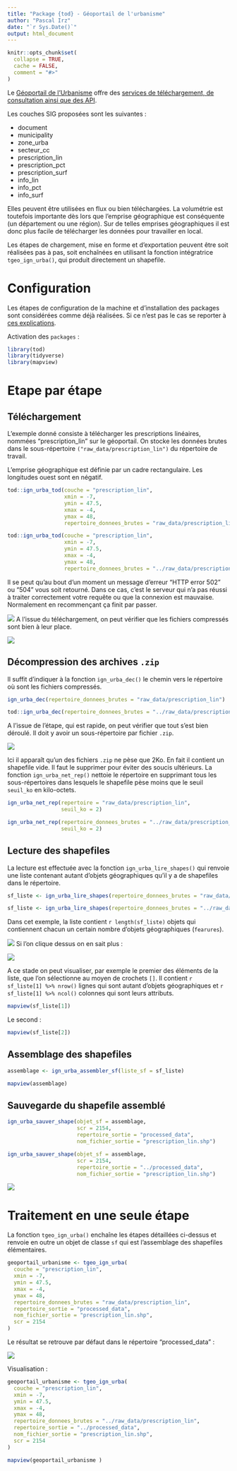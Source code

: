 ```yaml
---
title: "Package {tod} - Géoportail de l'urbanisme"
author: "Pascal Irz"
date: "`r Sys.Date()`"
output: html_document
---
```


```r
knitr::opts_chunk$set(
  collapse = TRUE,
  cache = FALSE,
  comment = "#>"
)
```



Le [Géoportail de l’Urbanisme](https://www.geoportail-urbanisme.gouv.fr/) offre des [services de téléchargement, de consultation ainsi que des API](https://www.geoportail-urbanisme.gouv.fr/services/).

Les couches SIG proposées sont les suivantes :

- document
- municipality
- zone_urba
- secteur_cc
- prescription_lin
- prescription_pct
- prescription_surf
- info_lin
- info_pct
- info_surf

Elles peuvent être utilisées en flux ou bien téléchargées. La volumétrie est toutefois importante dès lors que l'emprise géographique est conséquente (un département ou une région). Sur de telles emprises géographiques il est donc plus facile de télécharger les données pour travailler en local.

Les étapes de chargement, mise en forme et d’exportation peuvent être soit réalisées pas à pas, soit enchaînées en utilisant la fonction intégratrice `tgeo_ign_urba()`, qui produit directement un shapefile.

# Configuration

Les étapes de configuration de la machine et d'installation des packages sont considérées comme déjà réalisées. Si ce n'est pas le cas se reporter à [ces explications](https://rpubs.com/kamoke/723467).

Activation des `packages` :

```r
library(tod)
library(tidyverse)
library(mapview)
```

# Etape par étape

## Téléchargement

L'exemple donné consiste à télécharger les prescriptions linéaires, nommées "prescription_lin" sur le géoportail. On stocke les données brutes dans le sous-répertoire `("raw_data/prescription_lin")` du répertoire de travail.

L'emprise géographique est définie par un cadre rectangulaire. Les longitudes ouest sont en négatif. 

```r
tod::ign_urba_tod(couche = "prescription_lin",
                  xmin = -7,
                  ymin = 47.5,
                  xmax = -4,
                  ymax = 48,
                  repertoire_donnees_brutes = "raw_data/prescription_lin")
```

```r
tod::ign_urba_tod(couche = "prescription_lin",
                  xmin = -7,
                  ymin = 47.5,
                  xmax = -4,
                  ymax = 48,
                  repertoire_donnees_brutes = "../raw_data/prescription_lin")
```

Il se peut qu'au bout d'un moment un message d'erreur "HTTP error 502" ou "504" vous soit retourné. Dans ce cas, c'est le serveur qui n'a pas réussi à traiter correctement votre requête ou que la connexion est mauvaise. Normalement en recommençant ça finit par passer. 

![](../assets/erreur_502.png)
A l'issue du téléchargement, on peut vérifier que les fichiers compressés sont bien à leur place.

![](../assets/explorateur_1.png)

## Décompression des archives `.zip`

Il suffit d'indiquer à la fonction `ign_urba_dec()` le chemin vers le répertoire où sont les fichiers compressés.

```r
ign_urba_dec(repertoire_donnees_brutes = "raw_data/prescription_lin")
```

```r
tod::ign_urba_dec(repertoire_donnees_brutes = "../raw_data/prescription_lin")
```

A l'issue de l'étape, qui est rapide, on peut vérifier que tout s'est bien déroulé. Il doit y avoir un sous-répertoire par fichier `.zip`.

![](../assets/explorateur_2.png)

Ici il apparaît qu'un des fichiers `.zip` ne pèse que 2Ko. En fait il contient un shapefile vide. Il faut le supprimer pour éviter des soucis ultérieurs. La fonction `ign_urba_net_rep()` nettoie le répertoire en supprimant tous les sous-répertoires dans lesquels le shapefile pèse moins que le seuil `seuil_ko` en kilo-octets.

```r
ign_urba_net_rep(repertoire = "raw_data/prescription_lin",
                 seuil_ko = 2)
```

```r
ign_urba_net_rep(repertoire_donnees_brutes = "../raw_data/prescription_lin",
                 seuil_ko = 2)
```
## Lecture des shapefiles

La lecture est effectuée avec la fonction `ign_urba_lire_shapes()` qui renvoie une liste contenant autant d'objets géographiques qu'il y a de shapefiles dans le répertoire.

```r
sf_liste <- ign_urba_lire_shapes(repertoire_donnees_brutes = "raw_data/prescription_lin")
```

```r
sf_liste <- ign_urba_lire_shapes(repertoire_donnees_brutes = "../raw_data/prescription_lin")
```
Dans cet exemple, la liste contient `r length(sf_liste)` objets qui contiennent chacun un certain nombre d'objets géographiques (`fearures`). 

![](../assets/sf_liste.png)
Si l'on clique dessus on en sait plus :

![](../assets/sf_liste_2.png)

A ce stade on peut visualiser, par exemple le premier des éléments de la liste, que l'on sélectionne au moyen de crochets `[]`. Il contient `r sf_liste[1] %>% nrow()` lignes qui sont autant d'objets géographiques et `r sf_liste[1] %>% ncol()` colonnes qui sont leurs attributs. 

```r
mapview(sf_liste[1])
```

Le second :

```r
mapview(sf_liste[2])
```

## Assemblage des shapefiles

```r
assemblage <- ign_urba_assembler_sf(liste_sf = sf_liste)
```

```r
mapview(assemblage)
```

## Sauvegarde du shapefile assemblé


```r
ign_urba_sauver_shape(objet_sf = assemblage,
                      scr = 2154,
                      repertoire_sortie = "processed_data",
                      nom_fichier_sortie = "prescription_lin.shp")
```

```r
ign_urba_sauver_shape(objet_sf = assemblage,
                      scr = 2154,
                      repertoire_sortie = "../processed_data",
                      nom_fichier_sortie = "prescription_lin.shp")
```

![](../assets/explorateur_3.png)

# Traitement en une seule étape

La fonction `tgeo_ign_urba()` enchaîne les étapes détaillées ci-dessus et renvoie en outre un objet de classe `sf` qui est l'assemblage des shapefiles élémentaires.

```r
geoportail_urbanisme <- tgeo_ign_urba(
  couche = "prescription_lin",
  xmin = -7,
  ymin = 47.5,
  xmax = -4,
  ymax = 48,
  repertoire_donnees_brutes = "raw_data/prescription_lin",
  repertoire_sortie = "processed_data",
  nom_fichier_sortie = "prescription_lin.shp",
  scr = 2154
)
```

Le résultat se retrouve par défaut dans le répertoire “processed_data” :

![](../assets/explorateur_4.png)

Visualisation :

```r
geoportail_urbanisme <- tgeo_ign_urba(
  couche = "prescription_lin",
  xmin = -7,
  ymin = 47.5,
  xmax = -4,
  ymax = 48,
  repertoire_donnees_brutes = "../raw_data/prescription_lin",
  repertoire_sortie = "../processed_data",
  nom_fichier_sortie = "prescription_lin.shp",
  scr = 2154
)
```

```r
mapview(geoportail_urbanisme )
```

